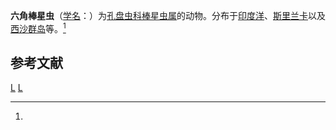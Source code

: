 {{Speciesbox
| taxon = Rhopalastrum hexaceros
| binomial_authority = ([[恩斯特·海克尔|Haeckel]], 1887)<ref name='id9111'>{{cite web| url =http://www.bioinfo.cn/db05/BjdwSpecies.php?action=view&id=9111| title =六角棒星虫| work =《中国动物物种编目数据库》| publisher =中国科学院微生物研究所| author =中国科学院动物研究所| accessdate =2009-04-16| deadurl =yes| archiveurl =https://web.archive.org/web/20160305003127/http://www.bioinfo.cn/db05/BjdwSpecies.php?action=view&id=9111| archivedate =2016-03-05}}</ref>
}}

'''六角棒星虫'''（[[学名|学名]]：{{lang|la|''Rhopalastrum hexaceros''}}）为[[孔盘虫科|孔盘虫科]][[棒星虫属|棒星虫属]]的动物。分布于[[印度洋|印度洋]]、[[斯里兰卡|斯里兰卡]]以及[[西沙群岛|西沙群岛]]等。<ref name='id9111'/>

== 参考文献 ==
{{reflist}}

{{放射虫小作品}}

{{Taxonbar}}
[[Category:1887年描述的动物|L]]
[[Category:棒星虫属|L]]